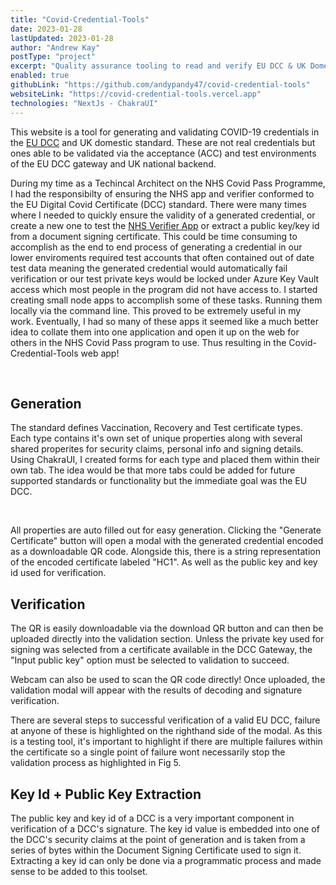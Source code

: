 ```yaml
---
title: "Covid-Credential-Tools"
date: 2023-01-28
lastUpdated: 2023-01-28
author: "Andrew Kay"
postType: "project"
excerpt: "Quality assurance tooling to read and verify EU DCC & UK Domestic covid credentials."
enabled: true
githubLink: "https://github.com/andypandy47/covid-credential-tools"
websiteLink: "https://covid-credential-tools.vercel.app"
technologies: "NextJs - ChakraUI"
---
```


This website is a tool for generating and validating COVID-19 credentials in the [EU DCC](https://health.ec.europa.eu/ehealth-digital-health-and-care/ehealth-and-covid-19_en) and UK domestic standard.
These are not real credentials but ones able to be validated via the acceptance (ACC) and test environments of the EU DCC gateway and UK national backend.

<ImageSection
  src="/covid-credential-tools-screenshot.png"
  alt="Screenshot of vaccination tab"
  width={1000}
  height={1000}
  description="Fig 1 - Vaccination tab"
  className="border border-solid border-black"
/>

During my time as a Techincal Architect on the NHS Covid Pass Programme, I had the responsibilty of
ensuring the NHS app and verifier conformed to the EU Digital Covid Certificate (DCC) standard.
There were many times where I needed to quickly ensure the validity of a generated credential, or create a new one to
test the [NHS Verifier App](https://github.com/nhsx/covid-pass-verifier) or extract a public key/key id from a document signing certificate.
This could be time consuming to accomplish as the end to end process of generating a credential in our lower enviroments required test accounts
that often contained out of date test data meaning the generated credential would automatically fail verification or our test private keys
would be locked under Azure Key Vault access which most people in the program did not have access to.
I started creating small node apps to accomplish some of these tasks. Running them locally via the command line. This proved to be extremely useful
in my work. Eventually, I had so many of these apps it seemed like a much better idea to collate them into one application and open it up on the web
for others in the NHS Covid Pass program to use. Thus resulting in the Covid-Credential-Tools web app!

<br />

## Generation

The standard defines Vaccination, Recovery and Test certificate types. Each type contains it's own set of unique properties along with several
shared properites for security claims, personal info and signing details. Using ChakraUI, I created forms for each type and placed them within their own tab.
The idea would be that more tabs could be added for future supported standards or functionality but the immediate goal was the EU DCC.

<br />

All properties are auto filled out for easy generation. Clicking the "Generate Certificate" button will open a modal with the generated credential
encoded as a downloadable QR code. Alongside this, there is a string representation of the encoded certificate labeled "HC1". As well as the public key and key id
used for verification.

<ImageSection
  src="/covid-credential-tools-generated.png"
  alt="Screenshot of the generate vaccine credential modal"
  width={1000}
  height={1000}
  description="Fig 2 - Generation result modal"
  className="border border-solid border-black"
/>

## Verification

The QR is easily downloadable via the download QR button and can then be uploaded directly into the validation section.
Unless the private key used for signing was selected from a certificate available in the DCC Gateway, the "Input public key"
option must be selected to validation to succeed.

<ImageSection
  src="/covid-credential-tools-validation-upload.png"
  alt="Screenshot of the validation upload tab with 'Input public key' selected"
  width={1000}
  height={1000}
  description="Fig 3 - Validation upload tab"
  className="border border-solid border-black"
/>

Webcam can also be used to scan the QR code directly! Once uploaded, the validation modal will appear with the results of decoding
and signature verification.

<ImageSection
  src="/covid-credential-tools-validation-result.png"
  alt="Screenshot of the validation result modal"
  width={1000}
  height={1000}
  description="Fig 4 - Validation result modal"
  className="border border-solid border-black"
/>

There are several steps to successful verification of a valid EU DCC, failure at anyone of these is highlighted on the righthand side of
the modal. As this is a testing tool, it's important to highlight if there are multiple failures within the certificate so a single point
of failure wont necessarily stop the validation process as highlighted in Fig 5.

<ImageSection
  src="/covid-credential-tools-validation-result-failure.png"
  alt="Screenshot of the validation result modal with failures"
  width={1000}
  height={1000}
  description="Fig 5 - Validation result modal failures"
  className="border border-solid border-black"
/>

## Key Id + Public Key Extraction

The public key and key id of a DCC is a very important component in verification of a DCC's signature. The key id value is embedded into one of the DCC's
security claims at the point of generation and is taken from a series of bytes within the Document Signing Certificate used to sign it.
Extracting a key id can only be done via a programmatic process and made sense to be added to this toolset.

<ImageSection
  src="/covid-credential-tools-kid.png"
  alt="Screenshot of the Key Id extraction tabs"
  width={1000}
  height={1000}
  description="Fig 6 - Key Id Extraction tab"
  className="border border-solid border-black"
/>
